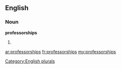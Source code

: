 ==English==

===Noun===
'''professorships'''

# {{plural of|[[professorship]]}}

[[Category:English plurals]]

[[ar:professorships]]
[[fr:professorships]]
[[my:professorships]]
